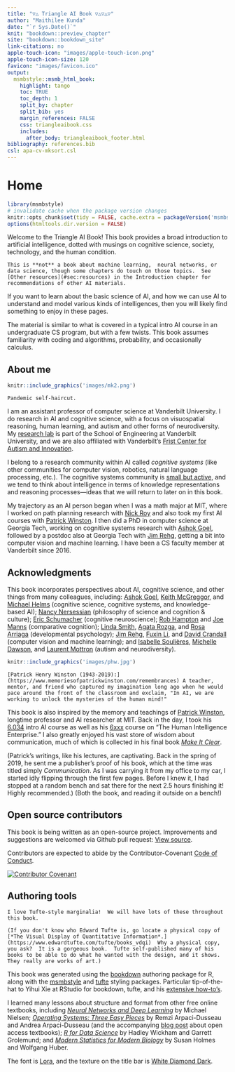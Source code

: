 ```yaml
---
title: "▽△ Triangle AI Book ▽△▽△▽"
author: "Maithilee Kunda"
date: "`r Sys.Date()`"
knit: "bookdown::preview_chapter"
site: "bookdown::bookdown_site"
link-citations: no
apple-touch-icon: "images/apple-touch-icon.png"
apple-touch-icon-size: 120
favicon: "images/favicon.ico"
output:
  msmbstyle::msmb_html_book:
    highlight: tango
    toc: TRUE
    toc_depth: 1
    split_by: chapter
    split_bib: yes
    margin_references: FALSE
    css: triangleaibook.css
    includes:
      after_body: triangleaibook_footer.html
bibliography: references.bib
csl: apa-cv-mksort.csl
---
```


# Home {-}

```r
library(msmbstyle)
# invalidate cache when the package version changes
knitr::opts_chunk$set(tidy = FALSE, cache.extra = packageVersion('msmbstyle'))
options(htmltools.dir.version = FALSE)
```

Welcome to the Triangle AI Book!  This book provides a broad introduction to artificial intelligence, dotted with musings on cognitive science, society, technology, and the human condition.

```marginfigure
This is **not** a book about machine learning,  neural networks, or data science, though some chapters do touch on those topics.  See [Other resources](#sec:resources) in the Introduction chapter for recommendations of other AI materials.
```

If you want to learn about the basic science of AI, and how we can use AI to understand and model various kinds of intelligences, then you will likely find something to enjoy in these pages.  

The material is similar to what is covered in a typical intro AI course in an undergraduate CS program, but with a few twists.  This book assumes familiarity with coding and algorithms, probability, and occasionally calculus.


## About me {-}

```r
knitr::include_graphics('images/mk2.png')
```
```marginfigure
Pandemic self-haircut.
```

I am an assistant professor of computer science at Vanderbilt University.  I do research in AI and cognitive science, with a focus on visuospatial reasoning, human learning, and autism and other forms of neurodiversity.  My [research lab](https://my.vanderbilt.edu/aivaslab) is part of the School of Engineering at Vanderbilt University, and we are also affiliated with Vanderbilt's [Frist Center for Autism and Innovation](https://www.vanderbilt.edu/autismandinnovation/).

I belong to a research community within AI called *cognitive systems* (like other communities for computer vision, robotics, natural language processing, etc.).  The cognitive systems community is [small but active](http://www.cogsys.org/), and we tend to think about intelligence in terms of knowledge representations and reasoning processes---ideas that we will return to later on in this book.

My trajectory as an AI person began when I was a math major at MIT, where I worked on path planning research with [Nick Roy](https://groups.csail.mit.edu/rrg/index.php?n=Main.HomePage) and also took my first AI courses with [Patrick Winston](https://people.csail.mit.edu/phw/).  I then did a PhD in computer science at Georgia Tech, working on cognitive systems research with [Ashok Goel](http://dilab.gatech.edu/ashok-k-goel/), followed by a postdoc also at Georgia Tech with [Jim Rehg](https://rehg.org/), getting a bit into computer vision and machine learning.  I have been a CS faculty member at Vanderbilt since 2016.



## Acknowledgments {-}

This book incorporates perspectives about AI, cognitive science, and other things from many colleagues, including: [Ashok Goel](http://dilab.gatech.edu/ashok-k-goel/), [Keith McGreggor](https://www.ic.gatech.edu/people/keith-mcgreggor), and [Michael Helms](https://www.cc.gatech.edu/~mhelms3/) (cognitive science, cognitive systems, and knowledge-based AI); [Nancy Nersessian](https://www.cc.gatech.edu/aimosaic/faculty/nersessian/) (philosophy of science and cognition & culture); [Eric Schumacher](http://control.gatech.edu/people/eschumacher/) (cognitive neuroscience); [Rob Hampton](https://hamptonlab.wordpress.com/robert-hampton-2/) and [Joe Manns](http://psychology.emory.edu/home/people/faculty/manns-joseph.html) (comparative cognition); [Linda Smith](https://cogdev.sitehost.iu.edu/people.html), [Agata Rozga](http://www.agatarozga.org/), and [Rosa Arriaga](https://sites.google.com/view/riarriaga/home) (developmental psychology); [Jim Rehg](https://rehg.org/), [Fuxin Li](http://web.engr.oregonstate.edu/~lif/), and [David Crandall](https://homes.luddy.indiana.edu/djcran/) (computer vision and machine learning); and [Isabelle Soulières](https://professeurs.uqam.ca/professeur/Soulieres.Isabelle/), [Michelle Dawson](https://autismcrisis.blogspot.com/p/michelle-dawson.html), and [Laurent Mottron](http://www.cenum.umontreal.ca/membres/2_titulaires/en_mottron_l.html) (autism and neurodiversity).

```r
knitr::include_graphics('images/phw.jpg')
```
```marginfigure
[Patrick Henry Winston (1943-2019):](https://www.memoriesofpatrickwinston.com/remembrances) A teacher, mentor, and friend who captured my imagination long ago when he would pace around the front of the classroom and exclaim, "In AI, we are working to unlock the mysteries of the human mind!"
```

This book is also inspired by the memory and teachings of [Patrick Winston](https://people.csail.mit.edu/phw/), longtime professor and AI researcher at MIT.  Back in the day, I took his  [6.034](https://ocw.mit.edu/courses/electrical-engineering-and-computer-science/6-034-artificial-intelligence-fall-2010/lecture-videos/) intro AI course as well as his [6xxx](https://courses.csail.mit.edu/6.803/index.html) course on "The Human Intelligence Enterprise."  I also greatly enjoyed his vast store of wisdom about communication, much of which is collected in his final book [*Make It Clear*](https://mitpress.mit.edu/books/make-it-clear).

(Patrick's writings, like his lectures, are captivating.  Back in the spring of 2019, he sent me a publisher's proof of his book, which at the time was titled simply *Communication*.  As I was carrying it from my office to my car, I started idly flipping through the first few pages.  Before I knew it, I had stopped at a random bench and sat there for the next 2.5 hours finishing it!  Highly recommended.)  (Both the book, and reading it outside on a bench!)


## Open source contributors {-}

This book is being written as an open-source project.  Improvements and suggestions are welcomed via Github pull request: [View source](https://github.com/mkunda/triangleaibook).

Contributors are expected to abide by the Contributor-Covenant [Code of Conduct](https://www.contributor-covenant.org/version/2/1/code_of_conduct/).

[![Contributor Covenant](https://img.shields.io/badge/Contributor%20Covenant-2.1-4baaaa.svg)](https://github.com/mkunda/triangleaibook/blob/main/CODE_OF_CONDUCT.md)

## Authoring tools {-}

```marginfigure
I love Tufte-style marginalia!  We will have lots of these throughout this book.
```

```marginfigure
(If you don't know who Edward Tufte is, go locate a physical copy of [*The Visual Display of Quantitative Information*.](https://www.edwardtufte.com/tufte/books_vdqi)  Why a physical copy, you ask?  It is a gorgeous book.  Tufte self-published many of his books to be able to do what he wanted with the design, and it shows.  They really are works of art.)
```

This book was generated using the [bookdown](https://www.bookdown.org) authoring package for R, along with the [msmbstyle](https://github.com/grimbough/msmbstyle) and [tufte](https://github.com/rstudio/tufte) styling packages.  Particular tip-of-the-hat to Yihui Xie at RStudio for bookdown, tufte, and his [extensive how-to's](https://bookdown.org/yihui/bookdown/).

I learned many lessons about structure and format from other free online textbooks, including [*Neural Networks and Deep Learning*](http://neuralnetworksanddeeplearning.com/) by Michael Nielsen; [*Operating Systems: Three Easy Pieces*](https://pages.cs.wisc.edu/~remzi/OSTEP/) by Remzi Arpaci-Dusseau and Andrea Arpaci-Dusseau (and the accompanying [blog post](http://from-a-to-remzi.blogspot.com/2014/01/the-case-for-free-online-books-fobs.html) about open access textbooks); [*R for Data Science*](https://r4ds.had.co.nz/) by Hadley Wickham and Garrett Grolemund; and [*Modern Statistics for Modern Biology*](https://www.huber.embl.de/msmb/index.html) by Susan Holmes and Wolfgang Huber.

The font is [Lora](https://fonts.google.com/specimen/Lora), and the texture on the title bar is [White Diamond Dark](https://www.transparenttextures.com/white-diamond-dark.html).